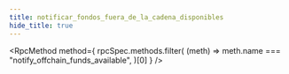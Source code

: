 ```yaml
---
title: notificar_fondos_fuera_de_la_cadena_disponibles
hide_title: true
---
```



<RpcMethod
  method={
    rpcSpec.methods.filter(
      (meth) => meth.name === "notify_offchain_funds_available",
    )[0]
  }
/>
